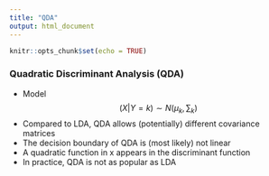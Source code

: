 ```yaml
---
title: "QDA"
output: html_document
---
```


```r
knitr::opts_chunk$set(echo = TRUE)
```

### Quadratic Discriminant Analysis (QDA)
* Model $$(X|Y = k) \sim N(\mu_k, \sum_k)$$
* Compared to LDA, QDA allows (potentially) different covariance matrices
* The decision boundary of QDA is (most likely) not linear
* A quadratic function in x appears in the discriminant function
* In practice, QDA is not as popular as LDA